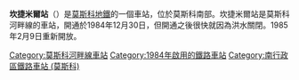 {{NoteTA |G1=Transport |G2=Railway}}
{{unreferenced|time=2016-05-06T01:30:20+00:00}}
{{Infobox station
|name          = 坎捷米爾<br />{{lang|ru|Кантемировская}}
|type          = [[莫斯科地鐵|莫斯科地鐵]]車站
|image         = Kantemirovskaya-mm.jpg
|image_size    = 
|image_caption = 
|address       = [[南行政區_(莫斯科)|南行政區]]{{link-en|察里津區|Tsaritsyno District}}
|borough       = [[莫斯科|莫斯科]]
|country       = [[俄羅斯|俄羅斯]]
|coordinates   = {{coord|55.6358|37.6564|display=inline,title}}
|line          = {{MOSMETRO-bull|2|text=1}}
|other         = '''[[巴士|巴士]]'''：м84、м89、е80、489、663、818、с823、с839、844、с850、с891、1020、1066、1200、н13
|structure     = 淺層單拱門車站
|platform      = 1個[[島式月台|島式月台]]
|depth         = {{convert|8|m}}
|levels        = 1層
|tracks        = 2條
|parking       = 無
|opened        = {{start date and age|df=yes|1984|12|30}}
|closed        = {{start date and age|df=yes|1984|12|31}}
|rebuilt       = {{start date and age|df=yes|1985|02|09}}
|ADA           = 
|code          = 024
|owned         = 莫斯科地鐵
|zone          =
|former        =
|passengers    = 20,677,250
|pass_year     = 2002年
|pass_percent  =
|pass_system   =
|mpassengers   =
|services      =
|map_type      = Moscow Ring Road
|AlternativeMap= Moscow map MKAD grayscale.png
|map_overlay   = Moscow metro map including line 14.svg
|map_caption   = 
|route_map     = 
|map_state     = collapsed
}}
'''坎捷米爾站'''（{{lang-rus|Кантемировская|Kantemirovskaya}}）是[[莫斯科地鐵|莫斯科地鐵]]的一個車站，位於莫斯科南部。坎捷米爾站是莫斯科河畔線的車站，開通於1984年12月30日，但開通之後很快就因為洪水關閉。1985年2月9日重新開放。
{{莫斯科河畔線}}
[[Category:莫斯科河畔線車站|Category:莫斯科河畔線車站]]
[[Category:1984年啟用的鐵路車站|Category:1984年啟用的鐵路車站]]
[[Category:南行政區鐵路車站_(莫斯科)|Category:南行政區鐵路車站 (莫斯科)]]